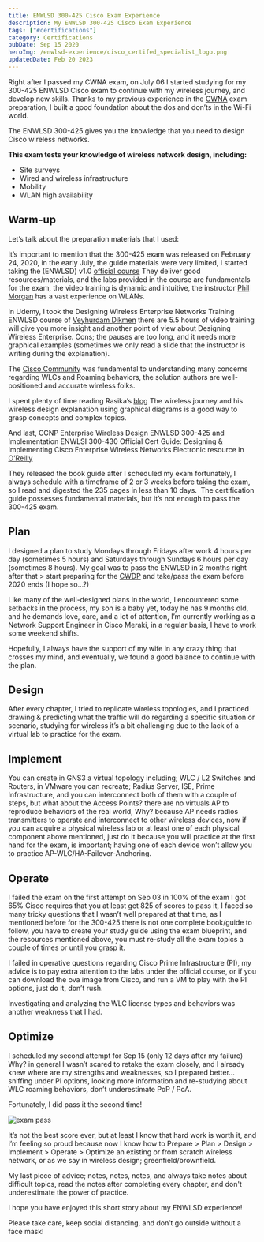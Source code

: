 ```yaml
---
title: ENWLSD 300-425 Cisco Exam Experience
description: My ENWLSD 300-425 Cisco Exam Experience
tags: ["#certifications"]
category: Certifications
pubDate: Sep 15 2020
heroImg: /enwlsd-experience/cisco_certifed_specialist_logo.png
updatedDate: Feb 20 2023
---
```


Right after I passed my CWNA exam, on July 06 I started studying for my 300-425 ENWLSD Cisco exam to continue with my wireless journey, and develop new skills. Thanks to my previous experience in the <a href="./cwna-experience" target="_blank">CWNA</a> exam preparation, I built a good foundation about the dos and don’ts in the Wi-Fi world.

The ENWLSD 300-425 gives you the knowledge that you need to design Cisco wireless networks.

**This exam tests your knowledge of wireless network design, including:**

- Site surveys
- Wired and wireless infrastructure
- Mobility
- WLAN high availability

## Warm-up

Let’s talk about the preparation materials that I used:

It’s important to mention that the 300-425 exam was released on February 24, 2020, in the early July, the guide materials were very limited, I started taking the (ENWLSD) v1.0 <a href="https://www.cisco.com/c/en/us/training-events/training-certifications/training/training-services/courses/designing-cisco-enterprise-wireless-networks-enwlsd.html" target="_blank">official course</a> They deliver good resources/materials, and the labs provided in the course are fundamentals for the exam, the video training is dynamic and intuitive, the instructor <a href="https://www.linkedin.com/in/morganphil/es-es?trk=people-guest_people_search-card" target="_blank">Phil Morgan</a> has a vast experience on WLANs.

In Udemy, I took the Designing Wireless Enterprise Networks Training ENWLSD course of <a href="https://www.udemy.com/share/102ceOBksddVpXRnw=/" target="_blank">Veyhurdam Dikmen</a> there are 5.5 hours of video training will give you more insight and another point of view about Designing Wireless Enterprise. Cons; the pauses are too long, and it needs more graphical examples (sometimes we only read a slide that the instructor is writing during the explanation).

The <a href="https://community.cisco.com/t5/wireless-mobility/ct-p/4931-wireless-mobility" target="_blank">Cisco Community</a> was fundamental to understanding many concerns regarding WLCs and Roaming behaviors, the solution authors are well-positioned and accurate wireless folks.

I spent plenty of time reading Rasika’s <a href="https://mrncciew.com/" target="_blank">blog</a> The wireless journey and his wireless design explanation using graphical diagrams is a good way to grasp concepts and complex topics.

And last, CCNP Enterprise Wireless Design ENWLSD 300-425 and Implementation ENWLSI 300-430 Official Cert Guide: Designing & Implementing Cisco Enterprise Wireless Networks Electronic resource in <a href="https://www.oreilly.com/library/view/ccnp-enterprise-wireless/9780136600992/" target="_blank">O’Reilly</a>

They released the book guide after I scheduled my exam fortunately, I always schedule with a timeframe of 2 or 3 weeks before taking the exam, so I read and digested the 235 pages in less than 10 days.  The certification guide possesses fundamental materials, but it’s not enough to pass the 300-425 exam.

## Plan

I designed a plan to study Mondays through Fridays after work 4 hours per day (sometimes 5 hours) and Saturdays through Sundays 6 hours per day (sometimes 8 hours). My goal was to pass the ENWLSD in 2 months right after that > start preparing for the <a href="https://www.cwnp.com/certifications/cwdp" target="_blank">CWDP</a> and take/pass the exam before 2020 ends (I hope so…?)

Like many of the well-designed plans in the world, I encountered some setbacks in the process, my son is a baby yet, today he has 9 months old, and he demands love, care, and a lot of attention, I’m currently working as a Network Support Engineer in Cisco Meraki, in a regular basis, I have to work some weekend shifts.

Hopefully, I always have the support of my wife in any crazy thing that crosses my mind, and eventually, we found a good balance to continue with the plan.

## Design

After every chapter, I tried to replicate wireless topologies, and I practiced drawing & predicting what the traffic will do regarding a specific situation or scenario, studying for wireless it’s a bit challenging due to the lack of a virtual lab to practice for the exam.

## Implement

You can create in GNS3 a virtual topology including; WLC / L2 Switches and Routers, in VMware you can recreate; Radius Server, ISE, Prime Infrastructure, and you can interconnect both of them with a couple of steps, but what about the Access Points? there are no virtuals AP to reproduce behaviors of the real world, Why? because AP needs radios transmitters to operate and interconnect to other wireless devices, now if you can acquire a physical wireless lab or at least one of each physical component above mentioned, just do it because you will practice at the first hand for the exam, is important; having one of each device won’t allow you to practice AP-WLC/HA-Failover-Anchoring.

## Operate

I failed the exam on the first attempt on Sep 03 in 100% of the exam I got 65% Cisco requires that you at least get 825 of scores to pass it, I faced so many tricky questions that I wasn’t well prepared at that time, as I mentioned before for the 300-425 there is not one complete book/guide to follow, you have to create your study guide using the exam blueprint, and the resources mentioned above, you must re-study all the exam topics a couple of times or until you grasp it.

I failed in operative questions regarding Cisco Prime Infrastructure (PI), my advice is to pay extra attention to the labs under the official course, or if you can download the ova image from Cisco, and run a VM to play with the PI options, just do it, don’t rush.

Investigating and analyzing the WLC license types and behaviors was another weakness that I had.

## Optimize

I scheduled my second attempt for Sep 15 (only 12 days after my failure) Why? in general I wasn’t scared to retake the exam closely, and I already knew where are my strengths and weaknesses, so I prepared better… sniffing under PI options, looking more information and re-studying about WLC roaming behaviors, don’t underestimate PoP / PoA.

Fortunately, I did pass it the second time!

![exam pass](/enwlsd-experience/image_02.jpg)

It’s not the best score ever, but at least I know that hard work is worth it, and I’m feeling so proud because now I know how to Prepare > Plan > Design > Implement > Operate > Optimize an existing or from scratch wireless network, or as we say in wireless design; greenfield/brownfield.

My last piece of advice; notes, notes, notes, and always take notes about difficult topics, read the notes after completing every chapter, and don't underestimate the power of practice.

I hope you have enjoyed this short story about my ENWLSD experience!

Please take care, keep social distancing, and don’t go outside without a face mask!
